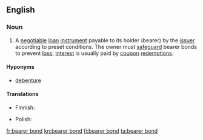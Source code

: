 ==English==

===Noun===
{{en-noun}}

# {{context|legal|lang=en}} A [[negotiable]] [[loan]] [[instrument]] payable to its holder (bearer) by the [[issuer]] according to preset conditions. The owner must [[safeguard]] bearer bonds to prevent [[loss]]; [[interest]] is usually paid by [[coupon]] [[redemption]]s.

====Hyponyms====
* [[debenture]]

====Translations====
{{trans-top|negotiable instrument}}
* Finnish: {{t+|fi|haltijavelkakirja}}
{{trans-mid}}
* Polish: {{t|pl|[[obligacja]] [[na okaziciela]]|f}}
{{trans-bottom}}

[[fr:bearer bond]]
[[kn:bearer bond]]
[[fi:bearer bond]]
[[ta:bearer bond]]